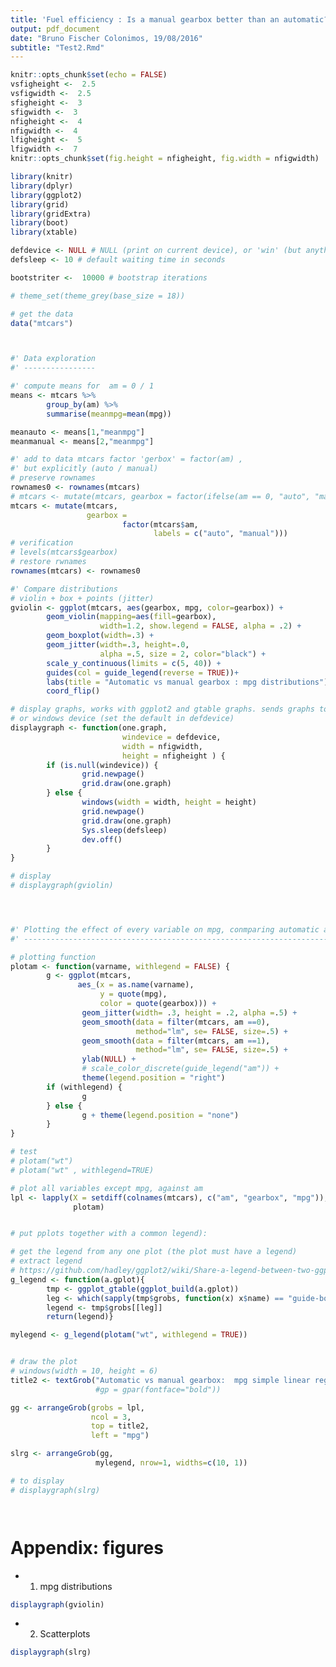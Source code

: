 ```yaml
---
title: 'Fuel efficiency : Is a manual gearbox better than an automatic?'
output: pdf_document
date: "Bruno Fischer Colonimos, 19/08/2016"
subtitle: "Test2.Rmd"
---
```


```r
knitr::opts_chunk$set(echo = FALSE)
vsfigheight <-  2.5
vsfigwidth <-  2.5
sfigheight <-  3
sfigwidth <-  3
nfigheight <-  4
nfigwidth <-  4
lfigheight <-  5
lfigwidth <-  7
knitr::opts_chunk$set(fig.height = nfigheight, fig.width = nfigwidth)
```

```r
library(knitr)
library(dplyr)
library(ggplot2)
library(grid)
library(gridExtra)
library(boot)
library(xtable)
```


```r
defdevice <- NULL # NULL (print on current device), or 'win' (but anything goes)
defsleep <- 10 # default waiting time in seconds

bootstriter <-  10000 # bootstrap iterations
```



```r
# theme_set(theme_grey(base_size = 18))

# get the data
data("mtcars")



#' Data exploration
#' ----------------

#' compute means for  am = 0 / 1
means <- mtcars %>%
        group_by(am) %>%
        summarise(meanmpg=mean(mpg))

meanauto <- means[1,"meanmpg"]
meanmanual <- means[2,"meanmpg"]

#' add to data mtcars factor 'gerbox' = factor(am) ,
#' but explicitly (auto / manual)
# preserve rownames
rownames0 <- rownames(mtcars)
# mtcars <- mutate(mtcars, gearbox = factor(ifelse(am == 0, "auto", "manual")))
mtcars <- mutate(mtcars,
                 gearbox =
                         factor(mtcars$am,
                                labels = c("auto", "manual")))
# verification
# levels(mtcars$gearbox)
# restore rwnames
rownames(mtcars) <- rownames0

#' Compare distributions
# violin + box + points (jitter)
gviolin <- ggplot(mtcars, aes(gearbox, mpg, color=gearbox)) +
        geom_violin(mapping=aes(fill=gearbox),
                    width=1.2, show.legend = FALSE, alpha = .2) +
        geom_boxplot(width=.3) +
        geom_jitter(width=.3, height=.0,
                    alpha =.5, size = 2, color="black") +
        scale_y_continuous(limits = c(5, 40)) +
        guides(col = guide_legend(reverse = TRUE))+
        labs(title = "Automatic vs manual gearbox : mpg distributions") +
        coord_flip()

# display graphs, works with ggplot2 and gtable graphs. sends graphs to default
# or windows device (set the default in defdevice)
displaygraph <- function(one.graph,
                         windevice = defdevice,
                         width = nfigwidth,
                         height = nfigheight ) {
        if (is.null(windevice)) {
                grid.newpage()
                grid.draw(one.graph)
        } else {
                windows(width = width, height = height)
                grid.newpage()
                grid.draw(one.graph)
                Sys.sleep(defsleep)
                dev.off()
        }
}

# display
# displaygraph(gviolin)




#' Plotting the effect of every variable on mpg, conmparing automatic and manual transmissions
#' -------------------------------------------------------------------------------------------

# plotting function
plotam <- function(varname, withlegend = FALSE) {
        g <- ggplot(mtcars,
               aes_(x = as.name(varname),
                    y = quote(mpg),
                    color = quote(gearbox))) +
                geom_jitter(width= .3, height = .2, alpha =.5) +
                geom_smooth(data = filter(mtcars, am ==0),
                            method="lm", se= FALSE, size=.5) +
                geom_smooth(data = filter(mtcars, am ==1),
                            method="lm", se= FALSE, size=.5) +
                ylab(NULL) +
                # scale_color_discrete(guide_legend("am")) +
                theme(legend.position = "right")
        if (withlegend) {
                g
        } else {
                g + theme(legend.position = "none")
        }
}

# test
# plotam("wt")
# plotam("wt" , withlegend=TRUE)

# plot all variables except mpg, against am
lpl <- lapply(X = setdiff(colnames(mtcars), c("am", "gearbox", "mpg")),
              plotam)


# put pplots together with a common legend):

# get the legend from any one plot (the plot must have a legend)
# extract legend
# https://github.com/hadley/ggplot2/wiki/Share-a-legend-between-two-ggplot2-graphs
g_legend <- function(a.gplot){
        tmp <- ggplot_gtable(ggplot_build(a.gplot))
        leg <- which(sapply(tmp$grobs, function(x) x$name) == "guide-box")
        legend <- tmp$grobs[[leg]]
        return(legend)}

mylegend <- g_legend(plotam("wt", withlegend = TRUE))


# draw the plot
# windows(width = 10, height = 6)
title2 <- textGrob("Automatic vs manual gearbox:  mpg simple linear regressions") #,
                   #gp = gpar(fontface="bold"))

gg <- arrangeGrob(grobs = lpl,
                  ncol = 3,
                  top = title2,
                  left = "mpg")

slrg <- arrangeGrob(gg,
                   mylegend, nrow=1, widths=c(10, 1))

# to display
# displaygraph(slrg)




```




Appendix: figures
=================

* (@distrib) mpg distributions

```r
displaygraph(gviolin)
```

* (@scatter) Scatterplots

```r
displaygraph(slrg)
```


